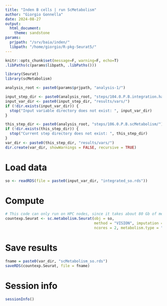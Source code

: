 ```yaml
---
title: "Inden B cells | run ScMetabolism"
author: "Giorgio Gonnella"
date: 2024-08-27
output:
  html_document:
    theme: sandstone
params:
  prjpath: "/srv/baia/inden/"
  libpath: "/home/giorgio/R-pkg-Seurat5/"
---
```


```r
knitr::opts_chunk$set(message=F, warning=F, echo=T)
.libPaths(c(params$libpath, .libPaths()))

library(Seurat)
library(scMetabolism)

analysis_root <- paste0(params$prjpath, "analysis-1/")

input_step_dir <- paste0(analysis_root, "steps/104.0.P.B.integration.harmony/")
input_var_dir <- paste0(input_step_dir, "results/vars/")
if (!dir.exists(input_var_dir)) {
  stop("Input variable directory does not exist: ", input_var_dir)
}

this_step_dir <- paste0(analysis_root, "steps/106.0.P.B.scMetabolism/")
if (!dir.exists(this_step_dir)) {
  stop("Current step directory does not exist: ", this_step_dir)
}
var_dir <- paste0(this_step_dir, "results/vars/")
dir.create(var_dir, showWarnings = FALSE, recursive = TRUE)
```

# Load data

```r
so <- readRDS(file = paste0(input_var_dir, "integrated_so.rds"))
```

# Compute

```r
# This code can only run on HPC nodes, since it takes about 80 Gb of memory
countexp.Seurat <- sc.metabolism.Seurat(obj = so,
                                        method = "VISION", imputation = F,
                                        ncores = 2, metabolism.type = "KEGG")
```

# Save results

```r
fname = paste0(var_dir, "scMetabolism_so.rds")
saveRDS(countexp.Seurat, file = fname)
```

# Session info

```r
sessionInfo()
```
